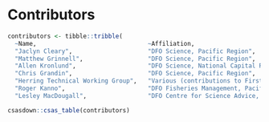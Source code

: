 # Contributors

```r
contributors <- tibble::tribble(
  ~Name,                               ~Affiliation,
  "Jaclyn Cleary",                     "DFO Science, Pacific Region",
  "Matthew Grinnell",                  "DFO Science, Pacific Region",
  "Allen Kronlund",                    "DFO Science, National Capital Region",
  "Chris Grandin",                     "DFO Science, Pacific Region",
  "Herring Technical Working Group",   "Various (contributions to First Nations observations)",
  "Roger Kanno",                       "DFO Fisheries Management, Pacific Region (reviewer)",
  "Lesley MacDougall",                 "DFO Centre for Science Advice, Pacific Region (editor)")
```

```r
csasdown::csas_table(contributors)
```
